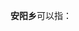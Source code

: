 '''安阳乡'''可以指：
{{PRC admin/disambig|13/06/36/203/000|33/01/27/216/000|62/07/02/203/000}}
{{disambig|cat=三字中国乡名消歧义}}